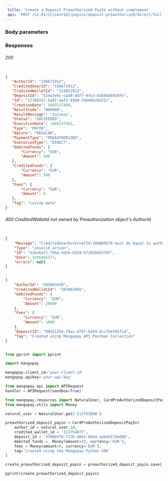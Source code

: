 ```yaml
---  
 title: 'Create a Deposit Preauthorized PayIn without complement'  
 api: 'POST /v2.01/{ClientId}/payins/deposit-preauthorized/direct/full-capture'  
---  
```


  

### Body parameters  

<AuthorId />  

<CreditedWalletId />  

<DepositId />  

<DebitedFunds />  

<Fees />  

<Tag />  

### Responses  

###### 200   

<AuthorIdResponse />  

<CreditedUserIdResponse />  

<CreditedWalletIdResponse />  

<DepositIdResponse />  

<IdResponse />  

<CreationDateResponse />  

<ResultCodeResponse />  

<ResultMessageResponse />  

<StatusResponse />  

<ExecutionDateResponse />  

<TypeResponse />  

<NatureResponse />  

<PaymentTypeResponse />  

<ExecutionTypeResponse />  

<DebitedFundsResponse />  

<CreditedFundsResponse />  

<FeesResponse />  

<TagResponse />  

 <ResponseExample>  

```json 200  

{
   "AuthorId": "156671912",
   "CreditedUserId": "156671912",
   "CreditedWalletId": "154851912",
   "DepositId": "524a7e9c-cad9-4df7-9fe3-03b8948930fe",
   "Id": "1719d157-5a97-4af3-91b0-7d660b34b21c",
   "CreationDate": 1669137480,
   "ResultCode": "000000",
   "ResultMessage": "Success",
   "Status": "SUCCEEDED",
   "ExecutionDate": 1669137481,
   "Type": "PAYIN",
   "Nature": "REGULAR",
   "PaymentType": "PREAUTHORIZED",
   "ExecutionType": "DIRECT",
   "DebitedFunds": {
       "Currency": "EUR",
       "Amount": 500
   },
   "CreditedFunds": {
       "Currency": "EUR",
       "Amount": 500
   },
   "Fees": {
       "Currency": "EUR",
       "Amount": 0
   },
   "Tag": "custom meta"
}  

 ```  

 </ResponseExample>  

###### 400 <inline-code>CreditedWalletId</inline-code> not owned by Preauthorization object's <inline-code>AuthorId</inline-code>  

 <ResponseExample>  

```json <inline-code>CreditedWalletId</inline-code> not owned by Preauthorization object's <inline-code>AuthorId</inline-code>  

{
    "Message": "CreditedUserExternalId:204069570 must be Equal to authorId:204068024.",
    "Type": "invalid_action",
    "Id": "42ba6af2-75ba-4d2b-92e9-b72650db3787",
    "Date": 1696492277,
    "errors": null
}  

 ```  

 </ResponseExample>  

<RequestExample>  
  
```json REST  

{
    "AuthorId": "203063430",
    "CreditedWalletId": "203063456",
    "DebitedFunds": {
        "Currency": "EUR",
        "Amount": 20000
    },
    "Fees": {
        "Currency": "EUR",
        "Amount": 1000
    },
    "DepositId": "09d21294-f9ac-4797-b2b9-8cc7b4f05f1d",
    "Tag": "Created using Mangopay API Postman Collection"
}  
```  

  
```python Python  

from pprint import pprint

import mangopay

mangopay.client_id='your-client-id'
mangopay.apikey='your-api-key'

from mangopay.api import APIRequest
handler = APIRequest(sandbox=True)

from mangopay.resources import NaturalUser, CardPreAuthorizedDepositPayIn
from mangopay.utils import Money

natural_user = NaturalUser.get('213753890')

preauthorized_deposit_payin = CardPreAuthorizedDepositPayIn(
    author_id = natural_user.id,
    credited_wallet_id = '213754077',
    deposit_id = '3766b5f6-717b-4863-b0e9-aab4d174ad88',
    debited_funds =  Money(amount=10, currency='EUR'),
    fees = Money(amount=0, currency='EUR'),
    tag='Created using the Mangopay Python SDK'
)

create_preauthorized_deposit_payin = preauthorized_deposit_payin.save()

pprint(create_preauthorized_deposit_payin)  
```  

  
</RequestExample>